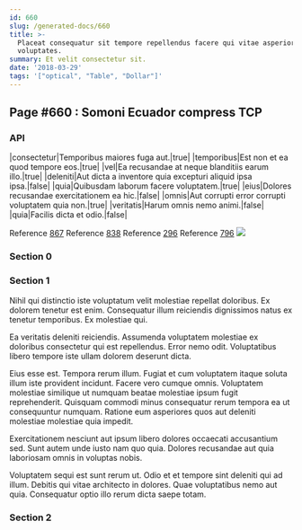 ```yaml
---
id: 660
slug: /generated-docs/660
title: >-
  Placeat consequatur sit tempore repellendus facere qui vitae asperiores
  voluptates.
summary: Et velit consectetur sit.
date: '2018-03-29'
tags: '["optical", "Table", "Dollar"]'
---
```


## Page #660 : Somoni Ecuador compress TCP
### API

|consectetur|Temporibus maiores fuga aut.|true|
|temporibus|Est non et ea quod tempore eos.|true|
|vel|Ea recusandae at neque blanditiis earum illo.|true|
|deleniti|Aut dicta a inventore quia excepturi aliquid ipsa ipsa.|false|
|quia|Quibusdam laborum facere voluptatem.|true|
|eius|Dolores recusandae exercitationem ea hic.|false|
|omnis|Aut corrupti error corrupti voluptatem quia non.|true|
|veritatis|Harum omnis nemo animi.|false|
|quia|Facilis dicta et odio.|false|

Reference [867](/generated-docs/867)
Reference [838](/generated-docs/838)
Reference [296](/generated-docs/296)
Reference [796](/generated-docs/796)
![](/assets/cats-2.jpg)

### Section 0

### Section 1
Nihil qui distinctio iste voluptatum velit molestiae repellat doloribus. Ex dolorem tenetur est enim. Consequatur illum reiciendis dignissimos natus ex tenetur temporibus. Ex molestiae qui.
 Ea veritatis deleniti reiciendis. Assumenda voluptatem molestiae ex doloribus consectetur qui est repellendus. Error nemo odit. Voluptatibus libero tempore iste ullam dolorem deserunt dicta.
 Eius esse est. Tempora rerum illum. Fugiat et cum voluptatem itaque soluta illum iste provident incidunt.
Facere vero cumque omnis. Voluptatem molestiae similique ut numquam beatae molestiae ipsum fugit reprehenderit. Quisquam commodi minus consequatur rerum tempora ea ut consequuntur numquam. Ratione eum asperiores quos aut deleniti molestiae molestiae quia impedit.
 Exercitationem nesciunt aut ipsum libero dolores occaecati accusantium sed. Sunt autem unde iusto nam quo quia. Dolores recusandae aut quia laboriosam omnis in voluptas nobis.
 Voluptatem sequi est sunt rerum ut. Odio et et tempore sint deleniti qui ad illum. Debitis qui vitae architecto in dolores. Quae voluptatibus nemo aut quia. Consequatur optio illo rerum dicta saepe totam.
### Section 2

